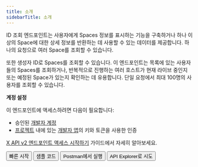 ```yaml
---
title: 소개
sidebarTitle: 소개
---
```



ID 조회 엔드포인트는 사용자에게 Spaces 정보를 표시하는 기능을 구축하거나 하나 이상의 Space에 대한 상세 정보를 반환하는 데 사용할 수 있는 데이터를 제공합니다. 하나의 요청으로 여러 Space를 조회할 수 있습니다.

또한 생성자 ID로 Spaces를 조회할 수 있습니다. 이 엔드포인트는 목록에 있는 사용자들의 Spaces를 조회하거나, 반복적으로 진행하는 여러 호스트가 현재 라이브 중인지 또는 예정된 Space가 있는지 확인하는 데 유용합니다. 단일 요청에서 최대 100명의 사용자를 조회할 수 있습니다.

**계정 설정**

이 엔드포인트에 액세스하려면 다음이 필요합니다:

- 승인된 [개발자 계정](https://developer.x.com/en/portal/petition/essential/basic-info)
- [프로젝트](/ko/resources/fundamentals/projects) 내에 있는 [개발자 앱](/ko/resources/fundamentals/developer-apps)의 키와 토큰을 사용한 인증

[X API v2 엔드포인트 액세스 시작하기](/ko/x-api/getting-started/getting-access) 가이드에서 자세히 알아보세요.

<div className="flex space-x-2">
  <Button href="https://developer.x.com/x-api/spaces/spaces-lookup.html">
    빠른 시작
  </Button>

  <Button href="https://github.com/xdevplatform/Twitter-API-v2-sample-code">
    샘플 코드
  </Button>

  <Button href="https://app.getpostman.com/run-collection/9956214-784efcda-ed4c-4491-a4c0-a26470a67400">
    Postman에서 실행
  </Button>

  <Button href="https://developer.x.com/apitools/api?endpoint=/2/spaces&method=get">
    API Explorer로 시도
  </Button>
</div>
